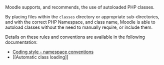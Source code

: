 Moodle supports, and recommends, the use of autoloaded PHP classes.

By placing files within the `classes` directory or appropriate sub-directories, and with the correct PHP Namespace, and class name, Moodle is able to autoload classes without the need to manually require, or include them.

Details on these rules and conventions are available in the following documentation:

- [Coding style - namespace conventions](/general/development/policies/codingstyle#namespaces)
- [[Automatic class loading]]
